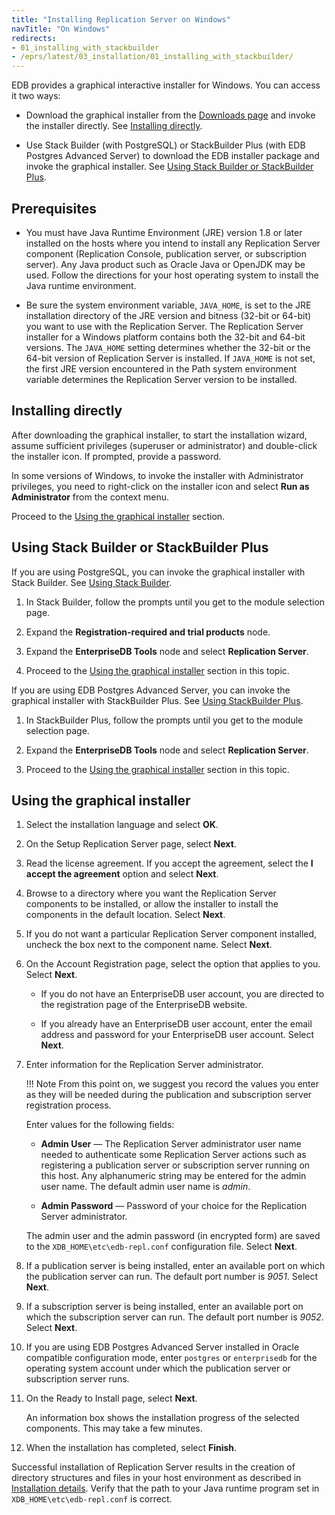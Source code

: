 ```yaml
---
title: "Installing Replication Server on Windows"
navTitle: "On Windows"
redirects:
- 01_installing_with_stackbuilder
- /eprs/latest/03_installation/01_installing_with_stackbuilder/
---
```


<div id="installing_with_stackbuilder" class="registered_link"></div>

EDB provides a graphical interactive installer for Windows. You can access it two ways:

- Download the graphical installer from the [Downloads page](https://www.enterprisedb.com/software-downloads-postgres#replication-server) and invoke the installer directly. See [Installing directly](/eprs/latest/installing/windows/#installing-directly).

- Use Stack Builder (with PostgreSQL) or StackBuilder Plus (with EDB Postgres Advanced Server) to download the EDB installer package and invoke the graphical installer.  See [Using Stack Builder or StackBuilder Plus](/eprs/latest/installing/windows/#using-stack-builder-or-stackbuilder-plus).


## Prerequisites

- You must have Java Runtime Environment (JRE) version 1.8 or later installed on the hosts where you intend to install any Replication Server component (Replication Console, publication server, or subscription server). Any Java product such as Oracle Java or OpenJDK may be used. Follow the directions for your host operating system to install the Java runtime environment.

- Be sure the system environment variable, `JAVA_HOME`, is set to the JRE installation directory of the JRE version and bitness (32-bit or 64-bit) you want to use with the Replication Server. The Replication Server installer for a Windows platform contains both the 32-bit and 64-bit versions. The `JAVA_HOME` setting determines whether the 32-bit or the 64-bit version of Replication Server is installed. If `JAVA_HOME` is not set, the first JRE version encountered in the Path system environment variable determines the Replication Server version to be installed.


## Installing directly

After downloading the graphical installer, to start the installation wizard, assume sufficient privileges (superuser or administrator) and double-click the installer icon. If prompted, provide a password.

In some versions of Windows, to invoke the installer with Administrator privileges, you need to right-click on the installer icon and select **Run as Administrator** from the context menu.

Proceed to the [Using the graphical installer](#using-the-graphical-installer) section.

## Using Stack Builder or StackBuilder Plus

If you are using PostgreSQL, you can invoke the graphical installer with Stack Builder. See [Using Stack Builder](https://www.enterprisedb.com/docs/supported-open-source/postgresql/installer/03_using_stackbuilder/). 

1. In Stack Builder, follow the prompts until you get to the module selection page.

1. Expand the **Registration-required and trial products** node. 

1. Expand the **EnterpriseDB Tools** node and select **Replication Server**. 

1. Proceed to the [Using the graphical installer](#using-the-graphical-installer) section in this topic.

If you are using EDB Postgres Advanced Server, you can invoke the graphical installer with StackBuilder Plus. See [Using StackBuilder Plus](/epas/latest/epas_inst_windows/installing_advanced_server_with_the_interactive_installer/using_stackbuilder_plus/). 

1. In StackBuilder Plus, follow the prompts until you get to the module selection page. 

1. Expand the **EnterpriseDB Tools** node and select **Replication Server**. 

1. Proceed to the [Using the graphical installer](#using-the-graphical-installer) section in this topic.

## Using the graphical installer 

1. Select the installation language and select **OK**.

1. On the Setup Replication Server page, select **Next**.

1. Read the license agreement. If you accept the agreement, select the **I accept the agreement** option and select **Next**.

1. Browse to a directory where you want the Replication Server components to be installed, or allow the installer to install the components in the default location. Select **Next**.

1. If you do not want a particular Replication Server component installed, uncheck the box next to the component name. Select **Next**.

1. On the Account Registration page, select the option that applies to you. Select **Next**.

   - If you do not have an EnterpriseDB user account, you are directed to the registration page of the EnterpriseDB website.

   - If you already have an EnterpriseDB user account, enter the email address and password for your EnterpriseDB user account. Select **Next**.

1. Enter information for the Replication Server administrator.

   !!! Note
       From this point on, we suggest you record the values you enter as they will be needed during the publication and subscription server registration process.

   Enter values for the following fields:

    -   **Admin User** &mdash; The Replication Server administrator user name needed to authenticate some Replication Server actions such as registering a publication server or subscription server running on this host. Any alphanumeric string may be entered for the admin user name. The default admin user name is *admin*.

   -   **Admin Password** &mdash; Password of your choice for the Replication Server administrator.

   The admin user and the admin password (in encrypted form) are saved to the `XDB_HOME\etc\edb-repl.conf` configuration file. Select **Next**.

1. If a publication server is being installed, enter an available port on which the publication server can run. The default port number is *9051*. Select **Next**.

1. If a subscription server is being installed, enter an available port on which the subscription server can run. The default port number is *9052*. Select **Next**.

1. If you are using EDB Postgres Advanced Server installed in Oracle compatible configuration mode, enter `postgres` or `enterprisedb` for the operating system account under which the publication server or subscription server runs.

1. On the Ready to Install page, select **Next**.

   An information box shows the installation progress of the selected components. This may take a few minutes.

1. When the installation has completed, select **Finish**.

Successful installation of Replication Server results in the creation of directory structures and files in your host environment as described in [Installation details](installation_details). Verify that the path to your Java runtime program set in `XDB_HOME\etc\edb-repl.conf` is correct.

